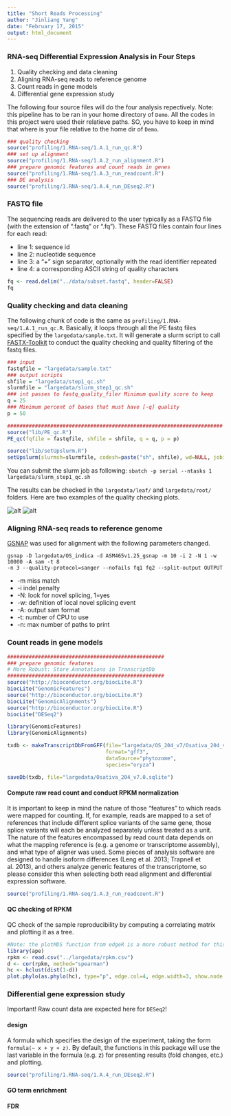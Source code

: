 ```yaml
---
title: "Short Reads Processing"
author: "Jinliang Yang"
date: "February 17, 2015"
output: html_document
---
```


### RNA-seq Differential Expression Analysis in Four Steps

1. Quality checking and data cleaning
2. Aligning RNA-seq reads to reference genome
3. Count reads in gene models
4. Differential gene expression study

The following four source files will do the four analysis repectively.
Note: this pipeline has to be ran in your home directory of `Demo`. All the codes in this project were used their relatieve paths. SO, you have to keep in mind that where is your file relative to the home dir of `Demo`.

```r
### quality checking
source("profiling/1.RNA-seq/1.A.1_run_qc.R")
### set up alignment
source("profiling/1.RNA-seq/1.A.2_run_alignment.R")
### prepare genomic features and count reads in genes
source("profiling/1.RNA-seq/1.A.3_run_readcount.R")
### DE analysis
source("profiling/1.RNA-seq/1.A.4_run_DEseq2.R")
```

### FASTQ file

The sequencing reads are delivered to the user typically as a FASTQ file (with the extension of ".fastq" or ".fq"). These FASTQ files contain four lines for each read:

* line 1: sequence id
* line 2: nucleotide sequence
* line 3: a "+" sign separator, optionally with the read identifier repeated
* line 4: a corresponding ASCII string of quality characters

```r
fq <- read.delim("../data/subset.fastq", header=FALSE)
fq
```


### Quality checking and data cleaning

The following chunk of code is the same as `profiling/1.RNA-seq/1.A.1_run_qc.R`. Basically, it loops through all the PE fastq files specified by the `largedata/sample.txt`. It will generate a slurm script to call [FASTX-Toolkit](http://hannonlab.cshl.edu/fastx_toolkit/commandline.html#fastq_quality_filter_usage) to conduct the quality checking and quality filtering of the fastq files.


```r
### input
fastqfile = "largedata/sample.txt"
### output scripts
shfile = "largedata/step1_qc.sh"
slurmfile = "largedata/slurm_step1_qc.sh"
### int passes to fastq_quality_filer Minimum quality score to keep
q = 25
### Minimum percent of bases that must have [-q] quality
p = 50

######################################################################
source("lib/PE_qc.R")
PE_qc(fqfile = fastqfile, shfile = shfile, q = q, p = p)

source("lib/setUpslurm.R")
setUpslurm(slurmsh=slurmfile, codesh=paste("sh", shfile), wd=NULL, jobid="qcjob")

```

You can submit the slurm job as following:
`sbatch -p serial --ntasks 1 largedata/slurm_step1_qc.sh`

The results can be checked in the `largedata/leaf/` and `largedata/root/` folders. Here are two examples of the quality checking plots.

![alt](../largedata/leaf/leaf.rep1_1.fastq.qc.png)
![alt](../largedata/leaf/leaf.rep1_1.fastq.nud.png)


### Aligning RNA-seq reads to reference genome

[GSNAP]() was used for alignment with the following parameters changed. 

`gsnap -D largedata/OS_indica -d ASM465v1.25_gsnap -m 10 -i 2 -N 1 -w 10000 -A sam -t 8`    
`-n 3 --quality-protocol=sanger --nofails fq1 fq2 --split-output OUTPUT`

* -m miss match
* -i indel penalty
* -N: look for novel splicing, 1=yes
* -w: definition of local novel splicing event
* -A: output sam format
* -t: number of CPU to use
* -n: max number of paths to print



### Count reads in gene models

```r
###################################################
### prepare genomic features
# More Robust: Store Annotations in TranscriptDb
###################################################
source("http://bioconductor.org/biocLite.R")
biocLite("GenomicFeatures")
source("http://bioconductor.org/biocLite.R")
biocLite("GenomicAlignments")
source("http://bioconductor.org/biocLite.R")
biocLite("DESeq2")

library(GenomicFeatures)
library(GenomicAlignments)

txdb <- makeTranscriptDbFromGFF(file="largedata/OS_204_v7/Osativa_204_v7.0.gene_exons",
                                format="gff3",
                                dataSource="phytozome",
                                species="oryza")

saveDb(txdb, file="largedata/Osativa_204_v7.0.sqlite")
```

#### Compute raw read count and conduct RPKM normalization

It is important to keep in mind the nature of those "features" to which reads were mapped for counting. If, for example, reads are mapped to a set of references that include different splice variants of the same gene, those splice variants will each be analyzed separately unless treated as a unit. The nature of the features encompassed by read count data depends on what the mapping reference is (e.g. a genome or transcriptome assembly), and what type of aligner was used. Some pieces of analysis software are designed to handle isoform differences (Leng et al. 2013; Trapnell et al. 2013), and others analyze generic features of the transcriptome, so please consider this when selecting both read alignment and differential expression software.

```r
source("profiling/1.RNA-seq/1.A.3_run_readcount.R")
```


#### QC checking of RPKM

QC check of the sample reproducibility by computing a correlating matrix and plotting it as a tree.
```r

#Note: the plotMDS function from edgeR is a more robust method for this task.
library(ape)
rpkm <- read.csv("../largedata/rpkm.csv")
d <- cor(rpkm, method="spearman")
hc <- hclust(dist(1-d))
plot.phylo(as.phylo(hc), type="p", edge.col=4, edge.width=3, show.node.label=TRUE, no.margin=TRUE)


```

### Differential gene expression study

Important! Raw count data are expected here for `DESeq2`!

#### design  
A formula which specifies the design of the experiment, taking the form `formula(~ x + y + z)`. By default, the functions in this package will use the last variable in the formula (e.g. z) for presenting results (fold changes, etc.) and plotting.

```r
source("profiling/1.RNA-seq/1.A.4_run_DEseq2.R")
```

#### GO term enrichment


#### FDR

